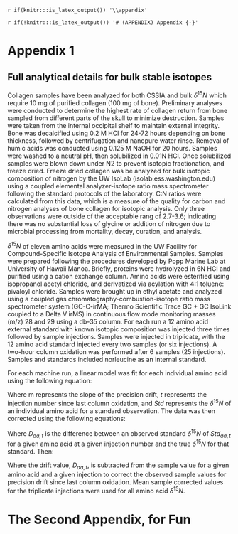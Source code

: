 `r if(knitr:::is_latex_output()) '\\appendix'`

`r if(!knitr:::is_latex_output()) '# (APPENDIX) Appendix {-}'` 

<!--
If you feel it necessary to include an appendix, it goes here.
-->


# Appendix 1
## Full analytical details for bulk stable isotopes

Collagen samples have been analyzed for both CSSIA and bulk $\delta^{15}N$ which require 10 mg of purified collagen (100 mg of bone). Preliminary analyses were conducted to determine the highest rate of collagen return from bone sampled from different parts of the skull to minimize destruction. Samples were taken from the internal occipital shelf to maintain external integrity. Bone was decalcified using 0.2 M HCl for 24-72 hours depending on bone thickness, followed by centrifugation and nanopure water rinse. Removal of humic acids was conducted using 0.125 M NaOH for 20 hours. Samples were washed to a neutral pH, then solubilized in 0.01N HCl. Once solubilized samples were blown down under N2 to prevent isotopic fractionation, and freeze dried. Freeze dried collagen was be analyzed for bulk isotopic composition of nitrogen by the UW IsoLab (isolab.ess.washington.edu) using a coupled elemental analyzer-isotope ratio mass spectrometer following the standard protocols of the laboratory. C:N ratios were calculated from this data, which is a measure of the quality for carbon and nitrogen analyses of bone collagen for isotopic analysis. Only three observations were outside of the acceptable rang of 2.7-3.6; indicating there was no substantial loss of glycine or addition of nitrogen due to microbial processing from mortality, decay, curation, and analysis. 
	
$\delta^{15}N$ of eleven amino acids  were measured in the UW Facility for Compound-Specific Isotope Analysis of Environmental Samples. Samples were prepared following the procedures developed by Popp Marine Lab at University of Hawaii Manoa. Briefly, proteins were hydrolyzed in 6N HCl and purified using a cation exchange column. Amino acids were esterified using isopropanol acetyl chloride, and derivatized via acylation with 4:1 toluene: pivaloyl chloride. Samples were brought up in ethyl acetate and analyzed using a coupled gas chromatography-combustion-isotope ratio mass spectrometer system (GC-C-irMA; Thermo Scientific Trace GC + GC IsoLink coupled to a Delta V irMS) in continuous flow mode monitoring masses (m/z) 28 and 29 using a db-35 column. For each run a 12 amino acid external standard with known isotopic composition was injected three times followed by sample injections. Samples were injected in triplicate, with the 12 amino acid standard injected every two samples (or six injections). A two-hour column oxidation was performed after 6 samples (25 injections). Samples and standards included norleucine as an internal standard.
	
For each machine run, a linear model was fit for each individual amino acid using the following equation:
	
\begin{equation} 
  Std_{aa} = m_{aa}t + b_{aa}
  (\#eq:std)
\end{equation} 

Where m represents the slope of the precision drift, *t* represents the injection number since last column oxidation, and *Std* represents the $\delta^{15}N$ of an individual amino acid for a standard observation. The data was then corrected using the following equations:

\begin{equation} 
  D_{aa, t} = Std_{aa,t} - True
  (\#eq:diff)
\end{equation} 

Where $D_{aa,t}$ is the difference between an observed standard $\delta^{15}N$ of $Std_{aa,t}$ for a given amino acid at a given injection number and the true $\delta^{15}N$ for that standard. Then:

\begin{equation} 
  Sample_{corrected,aa,t} = Sample_{obs,aa,t} - D_{aa,t}
  (\#eq:sampcorr)
\end{equation} 

Where the drift value, $D_{aa,t}$, is subtracted from the sample value for a given amino acid and a given injection to correct the observed sample values for precision drift since last column oxidation. Mean sample corrected values for the triplicate injections were used for all amino acid $\delta^{15}N$. 


# The Second Appendix, for Fun
